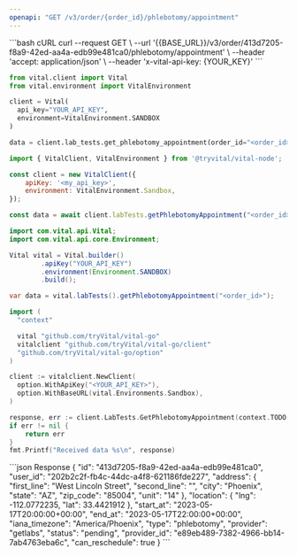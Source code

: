 ```yaml
---
openapi: "GET /v3/order/{order_id}/phlebotomy/appointment"
---
```


<RequestExample>
```bash cURL
curl --request GET \
     --url '{{BASE_URL}}/v3/order/413d7205-f8a9-42ed-aa4a-edb99e481ca0/phlebotomy/appointment' \
     --header 'accept: application/json' \
     --header 'x-vital-api-key: {YOUR_KEY}'
```

```python Python
from vital.client import Vital
from vital.environment import VitalEnvironment

client = Vital(
  api_key="YOUR_API_KEY",
  environment=VitalEnvironment.SANDBOX
)

data = client.lab_tests.get_phlebotomy_appointment(order_id="<order_id>")
```

```javascript Node
import { VitalClient, VitalEnvironment } from '@tryvital/vital-node';

const client = new VitalClient({
    apiKey: '<my_api_key>',
    environment: VitalEnvironment.Sandbox,
});

const data = await client.labTests.getPhlebotomyAppointment("<order_id>");
```


```java Java
import com.vital.api.Vital;
import com.vital.api.core.Environment;

Vital vital = Vital.builder()
        .apiKey("YOUR_API_KEY")
        .environment(Environment.SANDBOX)
        .build();

var data = vital.labTests().getPhlebotomyAppointment("<order_id>");
```

```go Go
import (
  "context"

  vital "github.com/tryVital/vital-go"
  vitalclient "github.com/tryVital/vital-go/client"
  "github.com/tryVital/vital-go/option"
)

client := vitalclient.NewClient(
  option.WithApiKey("<YOUR_API_KEY>"),
  option.WithBaseURL(vital.Environments.Sandbox),
)

response, err := client.LabTests.GetPhlebotomyAppointment(context.TODO(), "<order_id>")
if err != nil {
    return err
}
fmt.Printf("Received data %s\n", response)
```

</RequestExample>

<ResponseExample>
```json Response
{
    "id": "413d7205-f8a9-42ed-aa4a-edb99e481ca0",
    "user_id": "202b2c2f-fb4c-44dc-a4f8-621186fde227",
    "address": {
        "first_line": "West Lincoln Street",
        "second_line": "",
        "city": "Phoenix",
        "state": "AZ",
        "zip_code": "85004",
        "unit": "14"
    },
    "location": {
        "lng": -112.0772235,
        "lat": 33.4421912
    },
    "start_at": "2023-05-17T20:00:00+00:00",
    "end_at": "2023-05-17T22:00:00+00:00",
    "iana_timezone": "America/Phoenix",
    "type": "phlebotomy",
    "provider": "getlabs",
    "status": "pending",
    "provider_id": "e89eb489-7382-4966-bb14-7ab4763eba6c",
    "can_reschedule": true
}
```
</ResponseExample>
